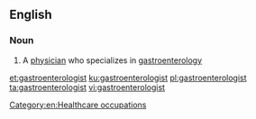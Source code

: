 ==English==

===Noun===
{{en-noun}}

# A [[physician]] who specializes in [[gastroenterology]]
[[Category:en:Healthcare occupations]]

[[et:gastroenterologist]]
[[ku:gastroenterologist]]
[[pl:gastroenterologist]]
[[ta:gastroenterologist]]
[[vi:gastroenterologist]]